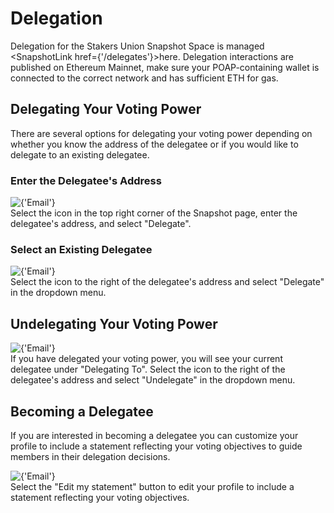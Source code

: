
# Delegation

Delegation for the Stakers Union Snapshot Space is managed <SnapshotLink href={'/delegates'}>here</SnapshotLink>. Delegation interactions are published on Ethereum Mainnet, make sure your POAP-containing wallet is connected to the correct network and has sufficient ETH for gas.

## Delegating Your Voting Power

There are several options for delegating your voting power depending on whether you know the address of the delegatee or if you would like to delegate to an existing delegatee.

### Enter the Delegatee's Address

<div className={'my-4 border border-neutral-700 rounded-lg overflow-hidden bg-neutral-800'}>
  <Image
    src={'/delegate-new.png'}
    alt={'Email'}
    width={800}
    height={400}
  />
  <div
    className={
      'text-sm text-neutral-600 dark:text-neutral-300 p-2 bg-neutral-50 dark:bg-neutral-700'
    }
  >
    Select the <FontAwesomeIcon icon={faUserPlus} /> icon in the top right corner of the Snapshot
    page, enter the delegatee's address, and select "Delegate".
  </div>
</div>

### Select an Existing Delegatee

<div className={'my-4 border border-neutral-700 rounded-lg overflow-hidden bg-neutral-800'}>
  <Image
    src={'/delegate-existing.png'}
    alt={'Email'}
    width={800}
    height={400}
  />
  <div
    className={
      'text-sm text-neutral-600 dark:text-neutral-300 p-2 bg-neutral-50 dark:bg-neutral-700'
    }
  >
    Select the <FontAwesomeIcon icon={faEllipsis} /> icon to the right of the delegatee's address
    and select "Delegate" in the dropdown menu.
  </div>
</div>

## Undelegating Your Voting Power

<div className={'my-4 border border-neutral-700 rounded-lg overflow-hidden bg-neutral-800'}>
  <Image
    src={'/undelegate.png'}
    alt={'Email'}
    width={800}
    height={400}
  />
  <div
    className={
      'text-sm text-neutral-600 dark:text-neutral-300 p-2 bg-neutral-50 dark:bg-neutral-700'
    }
  >
    If you have delegated your voting power, you will see your current delegatee under "Delegating
    To". Select the <FontAwesomeIcon icon={faEllipsis} /> icon to the right of the delegatee's
    address and select <FontAwesomeIcon icon={faUserMinus} /> "Undelegate" in the dropdown menu.
  </div>
</div>

## Becoming a Delegatee

If you are interested in becoming a delegatee you can customize your profile to include a statement reflecting your voting objectives to guide members in their delegation decisions.

<div className={'my-4 border border-neutral-700 rounded-lg overflow-hidden bg-neutral-800'}>
  <Image
    src={'/delegatee.png'}
    alt={'Email'}
    width={800}
    height={400}
  />
  <div
    className={
      'text-sm text-neutral-600 dark:text-neutral-300 p-2 bg-neutral-50 dark:bg-neutral-700'
    }
  >
    Select the "Edit my statement" button to edit your profile to include a statement reflecting
    your voting objectives.
  </div>
</div>
